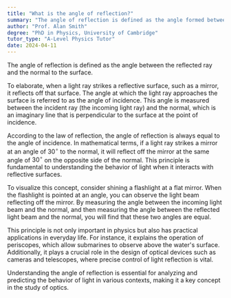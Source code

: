 ```yaml
---
title: "What is the angle of reflection?"
summary: "The angle of reflection is defined as the angle formed between the reflected ray and the normal line to the surface at the point of reflection."
author: "Prof. Alan Smith"
degree: "PhD in Physics, University of Cambridge"
tutor_type: "A-Level Physics Tutor"
date: 2024-04-11
---
```


The angle of reflection is defined as the angle between the reflected ray and the normal to the surface.

To elaborate, when a light ray strikes a reflective surface, such as a mirror, it reflects off that surface. The angle at which the light ray approaches the surface is referred to as the angle of incidence. This angle is measured between the incident ray (the incoming light ray) and the normal, which is an imaginary line that is perpendicular to the surface at the point of incidence.

According to the law of reflection, the angle of reflection is always equal to the angle of incidence. In mathematical terms, if a light ray strikes a mirror at an angle of $30^\circ$ to the normal, it will reflect off the mirror at the same angle of $30^\circ$ on the opposite side of the normal. This principle is fundamental to understanding the behavior of light when it interacts with reflective surfaces.

To visualize this concept, consider shining a flashlight at a flat mirror. When the flashlight is pointed at an angle, you can observe the light beam reflecting off the mirror. By measuring the angle between the incoming light beam and the normal, and then measuring the angle between the reflected light beam and the normal, you will find that these two angles are equal.

This principle is not only important in physics but also has practical applications in everyday life. For instance, it explains the operation of periscopes, which allow submarines to observe above the water's surface. Additionally, it plays a crucial role in the design of optical devices such as cameras and telescopes, where precise control of light reflection is vital.

Understanding the angle of reflection is essential for analyzing and predicting the behavior of light in various contexts, making it a key concept in the study of optics.
    